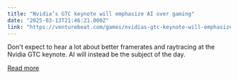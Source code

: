 ```yaml
---
title: "Nvidia’s GTC keynote will emphasize AI over gaming"
date: "2025-03-13T21:46:21.000Z"
link: "https://venturebeat.com/games/nvidias-gtc-keynote-will-emphasize-ai-over-gaming/"
---
```


Don't expect to hear a lot about better framerates and raytracing at the Nvidia GTC keynote. AI will instead be the subject of the day.

[Read more](https://venturebeat.com/games/nvidias-gtc-keynote-will-emphasize-ai-over-gaming/)
